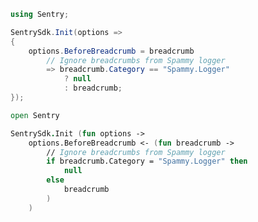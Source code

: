 ```csharp
using Sentry;

SentrySdk.Init(options =>
{
    options.BeforeBreadcrumb = breadcrumb
        // Ignore breadcrumbs from Spammy logger
        => breadcrumb.Category == "Spammy.Logger"
            ? null
            : breadcrumb;
});
```

```fsharp
open Sentry

SentrySdk.Init (fun options ->
    options.BeforeBreadcrumb <- (fun breadcrumb ->
        // Ignore breadcrumbs from Spammy logger
        if breadcrumb.Category = "Spammy.Logger" then
            null
        else
            breadcrumb
        )
    )
```
